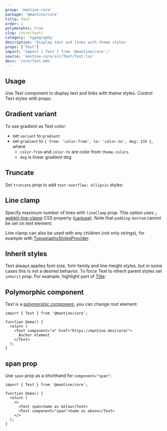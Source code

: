 ```yaml
---
group: 'mantine-core'
package: '@mantine/core'
title: Text
order: 1
polymorphic: true
slug: /core/text/
category: 'typography'
description: 'Display text and links with theme styles'
props: ['Text']
import: "import { Text } from '@mantine/core';"
source: 'mantine-core/src/Text/Text.tsx'
docs: 'core/Text.mdx'
---
```



## Usage

Use Text component to display text and links with theme styles. Control Text styles with props:

<Demo data={TextDemos.usage} />

## Gradient variant

To use gradient as Text color:

- set `variant` to `gradient`
- set `gradient` to `{ from: 'color-from', to: 'color-to', deg: 135 }`, where
  - `color-from` and `color-to` are color from `theme.colors`
  - `deg` is linear gradient deg

<Demo data={TextDemos.gradient} />

## Truncate

Set `truncate` prop to add `text-overflow: ellipsis` styles:

<Demo data={TextDemos.truncate} />

## Line clamp

Specify maximum number of lines with `lineClamp` prop. This option uses [-webkit-line-clamp](https://developer.mozilla.org/en-US/docs/Web/CSS/-webkit-line-clamp)
CSS property ([caniuse](https://caniuse.com/css-line-clamp)). Note that `padding-bottom` cannot be set on text element:

<Demo data={TextDemos.linesConfigurator} />

Line clamp can also be used with any children (not only strings), for example with [TypographyStylesProvider](/core/typography-styles-provider/):

<Demo data={TextDemos.lineClamp} />

## Inherit styles

Text always applies font-size, font-family and line-height styles,
but in some cases this is not a desired behavior. To force Text to inherit parent
styles set `inherit` prop. For example, highlight part of [Title](/core/title/):

<Demo data={TextDemos.inherit} />

## Polymorphic component

Text is a [polymorphic component](/guides/polymorphic/), you can change root element:

```tsx
import { Text } from '@mantine/core';

function Demo() {
  return (
    <Text component="a" href="https://mantine.dev/core/">
      Anchor element
    </Text>
  );
}
```

## span prop

Use `span` prop as a shorthand for `component="span"`:

```tsx
import { Text } from '@mantine/core';

function Demo() {
  return (
    <>
      <Text span>Same as below</Text>
      <Text component="span">Same as above</Text>
    </>
  );
}
```
